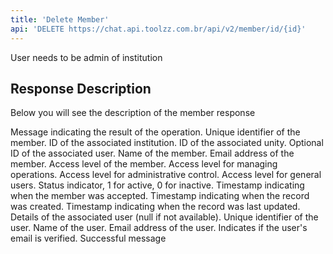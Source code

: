 ```yaml
---
title: 'Delete Member'
api: 'DELETE https://chat.api.toolzz.com.br/api/v2/member/id/{id}'
---
```

<Warning>User needs to be admin of institution</Warning>
## Response Description 
Below you will see the description of the member response

<ResponseField name="message" type="string" required>
  Message indicating the result of the operation.
</ResponseField>
<ResponseField name="id" type="string" required>
  Unique identifier of the member.
</ResponseField>
<ResponseField name="institutionId" type="string" required>
  ID of the associated institution.
</ResponseField>
<ResponseField name="unityId" type="string" required>
  ID of the associated unity.
</ResponseField>
<ResponseField name="userId" type="string">
  Optional ID of the associated user.
</ResponseField>
<ResponseField name="name" type="string" required>
  Name of the member.
</ResponseField>
<ResponseField name="email" type="string" required>
  Email address of the member.
</ResponseField>
<ResponseField name="access" type="string" required>
  Access level of the member.
  <Expandable title="Allowed values">
    <ResponseField name="MANAGER" type="string">
      Access level for managing operations.
    </ResponseField>
    <ResponseField name="ADMIN" type="string">
      Access level for administrative control.
    </ResponseField>
    <ResponseField name="USER" type="string">
      Access level for general users.
    </ResponseField>
  </Expandable>
</ResponseField>
<ResponseField name="status" type="number" required>
  Status indicator, 1 for active, 0 for inactive.
</ResponseField>
<ResponseField name="acceptedAt" type="string" required>
  Timestamp indicating when the member was accepted.
</ResponseField>
<ResponseField name="createdAt" type="string" required>
  Timestamp indicating when the record was created.
</ResponseField>
<ResponseField name="updatedAt" type="string" required>
  Timestamp indicating when the record was last updated.
</ResponseField>
<ResponseField name="user" type="object">
  Details of the associated user (null if not available).
  <Expandable title="User properties">
    <ResponseField name="id" type="string">
      Unique identifier of the user.
    </ResponseField>
    <ResponseField name="name" type="string">
      Name of the user.
    </ResponseField>
    <ResponseField name="email" type="string">
      Email address of the user.
    </ResponseField>
    <ResponseField name="verified" type="boolean">
      Indicates if the user's email is verified.
    </ResponseField>
  </Expandable>
</ResponseField>



<ResponseField name="message" type="string" required>
  Successful message
</ResponseField>